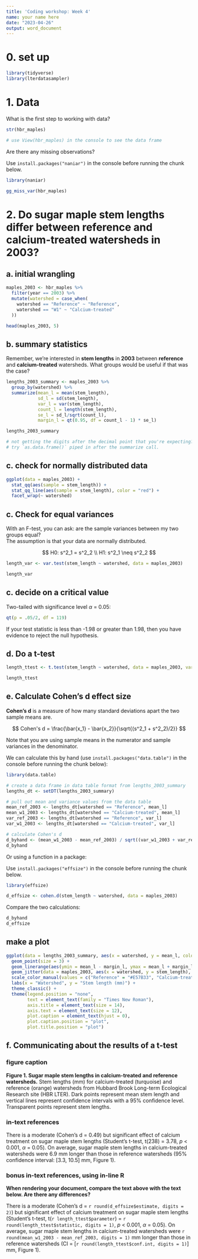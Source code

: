 ```yaml
---
title: 'Coding workshop: Week 4'
name: your name here
date: "2023-04-26"
output: word_document
---
```


# 0. set up

```r
library(tidyverse)
library(lterdatasampler)
```

# 1. Data

What is the first step to working with data?

```r
str(hbr_maples)

# use View(hbr_maples) in the console to see the data frame
```

Are there any missing observations?  

Use `install.packages("naniar")` in the console before running the chunk below.

```r
library(naniar)

gg_miss_var(hbr_maples)
```

# 2. Do sugar maple stem lengths differ between reference and calcium-treated watersheds in 2003?

## a. initial wrangling

```r
maples_2003 <- hbr_maples %>% 
  filter(year == 2003) %>% 
  mutate(watershed = case_when(
    watershed == "Reference" ~ "Reference", 
    watershed == "W1" ~ "Calcium-treated"
  ))

head(maples_2003, 5)
```

## b. summary statistics

Remember, we're interested in **stem lengths** in **2003** between **reference** and **calcium-treated** watersheds. What groups would be useful if that was the case?

```r
lengths_2003_summary <- maples_2003 %>% 
  group_by(watershed) %>% 
  summarize(mean_l = mean(stem_length),
            sd_l = sd(stem_length),
            var_l = var(stem_length),
            count_l = length(stem_length),
            se_l = sd_l/sqrt(count_l),
            margin_l = qt(0.95, df = count_l - 1) * se_l) 

lengths_2003_summary

# not getting the digits after the decimal point that you're expecting?
# try `as.data.frame()` piped in after the summarize call.
```

## c. check for normally distributed data

```r
ggplot(data = maples_2003) +
  stat_qq(aes(sample = stem_length)) +
  stat_qq_line(aes(sample = stem_length), color = "red") +
  facet_wrap(~ watershed)
```

## c. Check for equal variances

With an F-test, you can ask: are the sample variances between my two groups equal?  
The assumption is that your data are normally distributed.

$$
H0: s^2_1 = s^2_2 \\
H1: s^2_1 \neq s^2_2
$$

```r
length_var <- var.test(stem_length ~ watershed, data = maples_2003)

length_var
```

## c. decide on a critical value

Two-tailed with significance level $\alpha$ = 0.05:

```r
qt(p = .05/2, df = 119)
```

If your test statistic is less than -1.98 or greater than 1.98, then you have evidence to reject the null hypothesis.

## d. Do a t-test 

```r
length_ttest <- t.test(stem_length ~ watershed, data = maples_2003, var.equal = TRUE)

length_ttest
```

## e. Calculate Cohen's d effect size

**Cohen's d** is a measure of how many standard deviations apart the two sample means are. 

$$
Cohen's d = \frac{\bar{x_1} - \bar{x_2}}{\sqrt{(s^2_1 + s^2_2)/2}}
$$

Note that you are using sample means in the numerator and sample variances in the denominator.  

We can calculate this by hand (use `install.packages("data.table")` in the console before running the chunk below):  

```r
library(data.table)

# create a data frame in data table format from lengths_2003_summary
lengths_dt <- setDT(lengths_2003_summary)

# pull out mean and variance values from the data table 
mean_ref_2003 <- lengths_dt[watershed == "Reference", mean_l]
mean_w1_2003 <- lengths_dt[watershed == "Calcium-treated", mean_l]
var_ref_2003 <- lengths_dt[watershed == "Reference", var_l]
var_w1_2003 <- lengths_dt[watershed == "Calcium-treated", var_l]

# calculate Cohen's d
d_byhand <- (mean_w1_2003 - mean_ref_2003) / sqrt((var_w1_2003 + var_ref_2003)/2)
d_byhand
```

Or using a function in a package:  

Use `install.packages("effsize")` in the console before running the chunk below.

```r
library(effsize)

d_effsize <- cohen.d(stem_length ~ watershed, data = maples_2003)
```

Compare the two calculations:

```r
d_byhand
d_effsize
```

## make a plot

```r
ggplot(data = lengths_2003_summary, aes(x = watershed, y = mean_l, color = watershed)) +
  geom_point(size = 3) +
  geom_linerange(aes(ymin = mean_l - margin_l, ymax = mean_l + margin_l), linewidth = 1) +
  geom_jitter(data = maples_2003, aes(x = watershed, y = stem_length), alpha = 0.3) +
  scale_color_manual(values = c("Reference" = "#E57B33", "Calcium-treated" = "#039199")) +
  labs(x = "Watershed", y = "Stem length (mm)") +
  theme_classic() +
  theme(legend.position = "none",
        text = element_text(family = "Times New Roman"),
        axis.title = element_text(size = 14),
        axis.text = element_text(size = 12),
        plot.caption = element_text(hjust = 0),
        plot.caption.position = "plot",
        plot.title.position = "plot")
```

## f. Communicating about the results of a t-test

### figure caption

**Figure 1. Sugar maple stem lengths in calcium-treated and reference watersheds.** Stem lengths (mm) for calcium-treated (turquoise) and reference (orange) watersheds from Hubbard Brook Long-term Ecological Research site (HBR LTER). Dark points represent mean stem length and vertical lines represent confidence intervals with a 95% confidence level. Transparent points represent stem lengths.

### in-text references

There is a moderate (Cohen's d = 0.49) but significant effect of calcium treatment on sugar maple stem lengths (Student's t-test, t(238) = 3.78, _p_ < 0.001, $\alpha$ = 0.05). On average, sugar maple stem lengths in calcium-treated watersheds were 6.9 mm longer than those in reference watersheds (95% confidence interval: [3.3, 10.5] mm, Figure 1). 

### bonus in-text references, using in-line R

**When rendering your document, compare the text above with the text below. Are there any differences?**  

There is a moderate (Cohen's d = `r round(d_effsize$estimate, digits = 2)`) but significant effect of calcium treatment on sugar maple stem lengths (Student's t-test, t(`r length_ttest$parameter`) = `r round(length_ttest$statistic, digits = 1)`, _p_ < 0.001, $\alpha$ = 0.05). On average, sugar maple stem lengths in calcium-treated watersheds were `r round(mean_w1_2003 - mean_ref_2003, digits = 1)` mm longer than those in reference watersheds (CI = [`r round(length_ttest$conf.int, digits = 1)`] mm, Figure 1). 
